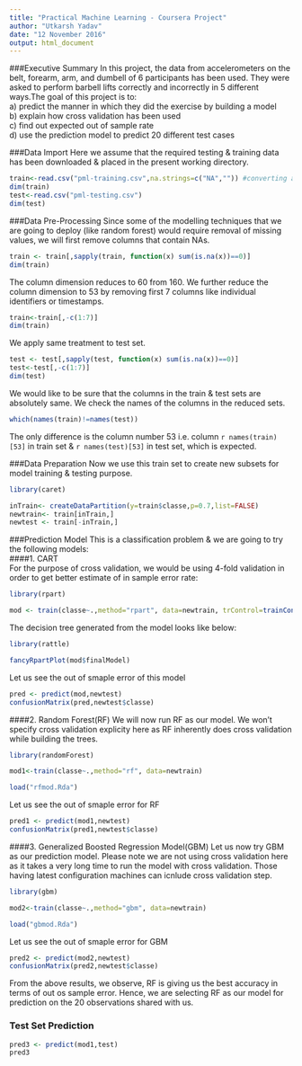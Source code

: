 ---
title: "Practical Machine Learning - Coursera Project"
author: "Utkarsh Yadav"
date: "12 November 2016"
output: html_document
---

###Executive Summary
In this project, the data from accelerometers on the belt, forearm, arm, and dumbell of 6 participants has been used. They were asked to perform barbell lifts correctly and incorrectly in 5 different ways.The goal of this project is to:  
a) predict the manner in which they did the exercise by building a model  
b) explain how cross validation has been used  
c) find out expected out of sample rate  
d) use the prediction model to predict 20 different test cases  

###Data Import
Here we assume that the required testing & training data has been downloaded & placed in the present working directory.
```{r}
train<-read.csv("pml-training.csv",na.strings=c("NA","")) #converting all missing values to NA
dim(train)
test<-read.csv("pml-testing.csv")
dim(test)
```

###Data Pre-Processing
Since some of the modelling techniques that we are going to deploy (like random forest) would require removal of missing values, we will first remove columns that contain NAs.
```{r}
train <- train[,sapply(train, function(x) sum(is.na(x))==0)]
dim(train)
```
The column dimension reduces to 60 from 160. We further reduce the column dimension to 53 by removing first 7 columns like individual identifiers or timestamps.
```{r}
train<-train[,-c(1:7)]
dim(train)
```
We apply same treatment to test set.
```{r}
test <- test[,sapply(test, function(x) sum(is.na(x))==0)]
test<-test[,-c(1:7)]
dim(test)
```
We would like to be sure that the columns in the train & test sets are absolutely same. We check the names of the columns in the reduced sets.
```{r}
which(names(train)!=names(test))
```
The only difference is the column number 53 i.e. column `r names(train)[53]` in train set & `r names(test)[53]` in test set, which is expected.

###Data Preparation
Now we use this train set to create new subsets for model training & testing purpose.
```{r,results="hide"}
library(caret)
```

```{r}
inTrain<- createDataPartition(y=train$classe,p=0.7,list=FALSE)
newtrain<- train[inTrain,]
newtest <- train[-inTrain,]
```

###Prediction Model
This is a classification problem & we are going to try the following models:  
####1. CART  
For the purpose of cross validation, we would be using 4-fold validation in order to get better estimate of in sample error rate:
```{r,results="hide"}
library(rpart)
```

```{r}
mod <- train(classe~.,method="rpart", data=newtrain, trControl=trainControl(method="cv",number=4))
```
The decision tree generated from the model looks like below:
```{r,results="hide"}
library(rattle)
```

```{r,echo=FALSE}
fancyRpartPlot(mod$finalModel)
```

Let us see the out of smaple error of this model
```{r}
pred <- predict(mod,newtest)
confusionMatrix(pred,newtest$classe) 
```

####2. Random Forest(RF)
We will now run RF as our model. We won't specify cross validation explicity here as RF inherently does cross validation while building the trees.
```{r,results="hide"}
library(randomForest)
```

```{r, eval=FALSE}
mod1<-train(classe~.,method="rf", data=newtrain) 
```

```{r, echo=FALSE}
load("rfmod.Rda")
```
Let us see the out of smaple error for RF
```{r}
pred1 <- predict(mod1,newtest)
confusionMatrix(pred1,newtest$classe)
```

####3. Generalized Boosted Regression Model(GBM)
Let us now try GBM as our prediction model. Please note we are not using cross validation here as it takes a very long time to run the model with cross validation. Those having latest configuration machines can icnlude cross validation step.
```{r,results="hide"}
library(gbm)
```

```{r, eval=FALSE}
mod2<-train(classe~.,method="gbm", data=newtrain) 
```

```{r, echo=FALSE}
load("gbmod.Rda")
```
Let us see the out of smaple error for GBM
```{r}
pred2 <- predict(mod2,newtest)
confusionMatrix(pred2,newtest$classe)
```
From the above results, we observe, RF is giving us the best accuracy in terms of out os sample error. Hence, we are selecting RF as our model for prediction on the 20 observations shared with us.

### Test Set Prediction
```{r}
pred3 <- predict(mod1,test)
pred3
```